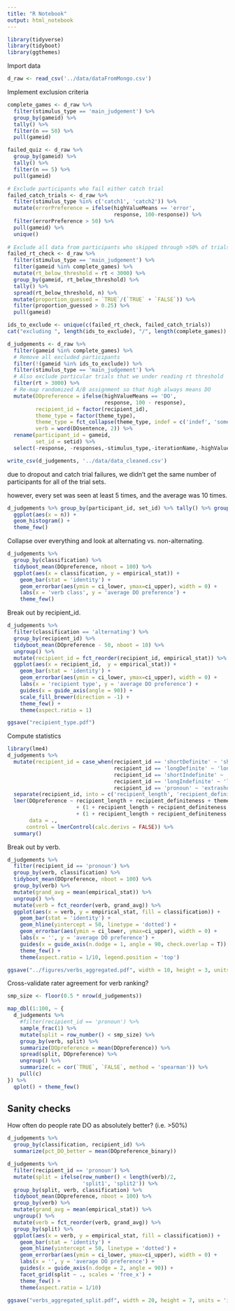 ```yaml
---
title: "R Notebook"
output: html_notebook
---
```


```r
library(tidyverse)
library(tidyboot)
library(ggthemes)
```

Import data

```r
d_raw <- read_csv('../data/dataFromMongo.csv')
```

Implement exclusion criteria

```r
complete_games <- d_raw %>%
  filter(stimulus_type == 'main_judgement') %>%
  group_by(gameid) %>%
  tally() %>%
  filter(n == 50) %>%
  pull(gameid) 

failed_quiz <- d_raw %>%
  group_by(gameid) %>% 
  tally() %>% 
  filter(n == 5) %>% 
  pull(gameid)

# Exclude participants who fail either catch trial
failed_catch_trials <- d_raw %>%
  filter(stimulus_type %in% c('catch1', 'catch2')) %>%
  mutate(errorPreference = ifelse(highValueMeans == 'error', 
                                  response, 100-response)) %>%
  filter(errorPreference > 50) %>%
  pull(gameid) %>%
  unique()
  
# Exclude all data from participants who skipped through >50% of trials
failed_rt_check <- d_raw %>%
  filter(stimulus_type == 'main_judgement') %>%
  filter(gameid %in% complete_games) %>%
  mutate(rt_below_threshold = rt < 3000) %>%
  group_by(gameid, rt_below_threshold) %>%
  tally() %>%
  spread(rt_below_threshold, n) %>%
  mutate(proportion_guessed = `TRUE`/(`TRUE` + `FALSE`)) %>%
  filter(proportion_guessed > 0.25) %>%
  pull(gameid)

ids_to_exclude <- unique(c(failed_rt_check, failed_catch_trials))
cat("excluding ", length(ids_to_exclude), "/", length(complete_games))
```

```r
d_judgements <- d_raw %>%
  filter(gameid %in% complete_games) %>%
  # Remove all excluded participants
  filter(!(gameid %in% ids_to_exclude)) %>%
  filter(stimulus_type == 'main_judgement') %>%
  # Also exclude particular trials that we under reading rt threshold
  filter(rt > 3000) %>%
  # Re-map randomized A/B assignment so that high always means DO
  mutate(DOpreference = ifelse(highValueMeans == 'DO', 
                               response, 100 - response),
         recipient_id = factor(recipient_id), 
         theme_type = factor(theme_type),
         theme_type = fct_collapse(theme_type, indef = c('indef', 'something'), def = c('def')),
         verb = word(DOsentence, 2)) %>%
  rename(participant_id = gameid,
         set_id = setid) %>%
  select(-response, -responses,-stimulus_type,-iterationName,-highValueMeans)

write_csv(d_judgements, '../data/data_cleaned.csv')
```

due to dropout and catch trial failures, we didn't get the same number of participants for all of the trial sets.

however, every set was seen at least 5 times, and the average was 10 times.

```r
d_judgements %>% group_by(participant_id, set_id) %>% tally() %>% group_by(set_id) %>% tally() %>%
  ggplot(aes(x = n)) +
  geom_histogram() +
  theme_few()
```

Collapse over everything and look at alternating vs. non-alternating.

```r
d_judgements %>%
  group_by(classification) %>%
  tidyboot_mean(DOpreference, nboot = 100) %>%
  ggplot(aes(x = classification, y = empirical_stat)) +
    geom_bar(stat = 'identity') +
    geom_errorbar(aes(ymin = ci_lower, ymax=ci_upper), width = 0) +
    labs(x = 'verb class', y = 'average DO preference') +
    theme_few() 
```

Break out by recipient_id.

```r
d_judgements %>%
  filter(classification == 'alternating') %>%
  group_by(recipient_id) %>%
  tidyboot_mean(DOpreference - 50, nboot = 10) %>%
  ungroup() %>%
  mutate(recipient_id = fct_reorder(recipient_id, empirical_stat)) %>%
  ggplot(aes(x = recipient_id,  y = empirical_stat)) +
    geom_bar(stat = 'identity') +
    geom_errorbar(aes(ymin = ci_lower, ymax=ci_upper), width = 0) +
    labs(x = 'recipient type', y = 'average DO preference') +
    guides(x = guide_axis(angle = 90)) +
    scale_fill_brewer(direction = -1) +
    theme_few() +
    theme(aspect.ratio = 1)

ggsave("recipient_type.pdf")
```

Compute statistics

```r
library(lme4)
d_judgements %>%
  mutate(recipient_id = case_when(recipient_id == 'shortDefinite' ~ 'short_definite',
                                  recipient_id == 'longDefinite' ~ 'long_definite',
                                  recipient_id == 'shortIndefinite' ~ 'short_indefinite',
                                  recipient_id == 'longIndefinite' ~ 'long_indefinite',
                                  recipient_id == 'pronoun' ~ 'extrashort_definite')) %>%
  separate(recipient_id, into = c('recipient_length', 'recipient_definiteness'), sep='_') %>%
  lmer(DOpreference ~ recipient_length + recipient_definiteness + theme_type
                      + (1 + recipient_length + recipient_definiteness| participant_id) 
                      + (1 + recipient_length + recipient_definiteness| verb), 
       data = .,
      control = lmerControl(calc.derivs = FALSE)) %>%
  summary()
```

Break out by verb.

```r
d_judgements %>%
  filter(recipient_id == 'pronoun') %>%
  group_by(verb, classification) %>%
  tidyboot_mean(DOpreference, nboot = 100) %>%
  group_by(verb) %>%
  mutate(grand_avg = mean(empirical_stat)) %>%
  ungroup() %>%
  mutate(verb = fct_reorder(verb, grand_avg)) %>%
  ggplot(aes(x = verb, y = empirical_stat, fill = classification)) +
    geom_bar(stat = 'identity') +
    geom_hline(yintercept = 50, linetype = 'dotted') +
    geom_errorbar(aes(ymin = ci_lower, ymax=ci_upper), width = 0) +
    labs(x = '', y = 'average DO preference') +
    guides(x = guide_axis(n.dodge = 1, angle = 90, check.overlap = T)) +
    theme_few() +
    theme(aspect.ratio = 1/10, legend.position = 'top')

ggsave("../figures/verbs_aggregated.pdf", width = 10, height = 3, units = 'in')
```

Cross-validate rater agreement for verb ranking?

```r
smp_size <- floor(0.5 * nrow(d_judgements))

map_dbl(1:100, ~ {
  d_judgements %>%
    #filter(recipient_id == 'pronoun') %>%
    sample_frac(1) %>%
    mutate(split = row_number() < smp_size) %>%
    group_by(verb, split) %>%
    summarize(DOpreference = mean(DOpreference)) %>%
    spread(split, DOpreference) %>%
    ungroup() %>%
    summarize(c = cor(`TRUE`, `FALSE`, method = 'spearman')) %>%
    pull(c)
}) %>%
  qplot() + theme_few()
```

## Sanity checks

How often do people rate DO as absolutely better? (i.e. >50%)

```r
d_judgements %>%
  group_by(classification, recipient_id) %>%
  summarize(pct_DO_better = mean(DOpreference_binary))
```

```r
d_judgements %>%
  filter(recipient_id == 'pronoun') %>%
  mutate(split = ifelse(row_number() < length(verb)/2,
                        'split1', 'split2')) %>%
  group_by(split, verb, classification) %>%
  tidyboot_mean(DOpreference, nboot = 100) %>%
  group_by(verb) %>%
  mutate(grand_avg = mean(empirical_stat)) %>%
  ungroup() %>%
  mutate(verb = fct_reorder(verb, grand_avg)) %>%
  group_by(split) %>%
  ggplot(aes(x = verb, y = empirical_stat, fill = classification)) +
    geom_bar(stat = 'identity') +
    geom_hline(yintercept = 50, linetype = 'dotted') +
    geom_errorbar(aes(ymin = ci_lower, ymax=ci_upper), width = 0) +
    labs(x = '', y = 'average DO preference') +
    guides(x = guide_axis(n.dodge = 2, angle = 90)) +
    facet_grid(split ~ ., scales = 'free_x') +
    theme_few() +
    theme(aspect.ratio = 1/10)

ggsave("verbs_aggregated_split.pdf", width = 20, height = 7, units = 'in')
```